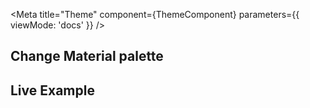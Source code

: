 
<Meta
  title="Theme" component={ThemeComponent}
  parameters={{
    viewMode: 'docs'
  }}
/>

## Change Material palette
<Story name="Theme"></Story>

## Live Example
<Story id="components-icon--with-floating-action-buttons"></Story>

